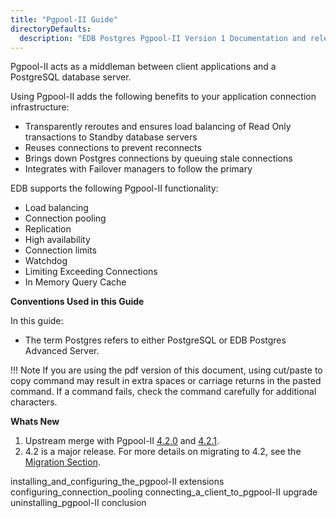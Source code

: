 ```yaml
---
title: "Pgpool-II Guide"
directoryDefaults:
  description: "EDB Postgres Pgpool-II Version 1 Documentation and release notes. PostgreSQL connection pooling tool."
---
```


Pgpool-II acts as a middleman between client applications and a PostgreSQL database server.

Using Pgpool-II adds the following benefits to your application connection infrastructure:

-   Transparently reroutes and ensures load balancing of Read Only transactions to Standby database servers
-   Reuses connections to prevent reconnects
-   Brings down Postgres connections by queuing stale connections
-   Integrates with Failover managers to follow the primary

EDB supports the following Pgpool-II functionality:

-   Load balancing
-   Connection pooling
-   Replication
-   High availability
-   Connection limits
-   Watchdog
-   Limiting Exceeding Connections
-   In Memory Query Cache

**Conventions Used in this Guide**

In this guide:

-   The term Postgres refers to either PostgreSQL or EDB Postgres Advanced Server.

!!! Note
    If you are using the pdf version of this document, using cut/paste to copy command may result in extra spaces or carriage returns in the pasted command. If a command fails, check the command carefully for additional characters.

**Whats New**

1. Upstream merge with Pgpool-II [4.2.0](https://www.pgpool.net/docs/42/en/html/release-4-2-0.html) and [4.2.1](https://www.pgpool.net/docs/42/en/html/release-4-2-1.html).
2. 4.2 is a major release. For more details on migrating to 4.2, see the [Migration Section](https://www.pgpool.net/docs/42/en/html/release-4-2-0.html#AEN10359).

<div class="toctree" maxdepth="2">

installing_and_configuring_the_pgpool-II extensions configuring_connection_pooling connecting_a_client_to_pgpool-II upgrade uninstalling_pgpool-II conclusion

</div>
